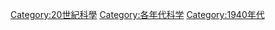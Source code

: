 {{DecadeCategoryNav|decade=1940|topic=科學}}

[[Category:20世紀科學|Category:20世紀科學]]
[[Category:各年代科学|Category:各年代科学]]
[[Category:1940年代|Category:1940年代]]